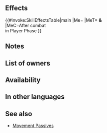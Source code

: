 {{Passive
|type=B
|exclusive=0
|1name=Lunge
|1tagid=SID_切り込み
|1required=-
|1effect=If unit initiates combat, unit and target foe swap spaces after combat.
|1cost=150
|canUseWeapon={{WeaponList|Close}}
|canUseMove={{MoveList|all}}
|properties=random_owner,random_inherit_base
}}
==Effects==
{{#invoke:SkillEffectsTable|main
|Me={{Eft|Swap Units}}
|MeT={{Tgt|Unit}} '''&'''<br>{{Tgt|Target Foe}}
|MeC=After combat<br>in Player Phase
}}

==Notes==
{{IfUnitInitiates}}
{{Movement Passive notes}}
==List of owners==
{{Skill Hero List}}
==Availability==
{{PassiveFocusList}}
{{PassiveDistributionList}}
{{PassiveCombatManualList}}
==In other languages==
{{OtherLanguages
|japanese=切り込み
|german=Ausfallschritt
|spanishEU=Permutar
|spanishLA=Permutar
|french=Bascule
|italian=Balzo
|chineseTW=衝敵斬
|portuguese=Inversão
}}
==See also==
* [[Movement Passives]]
{{Passives Navbox|B}}